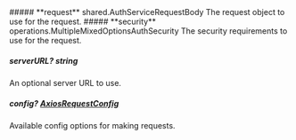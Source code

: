 
<Collapsible>
    ##### **request** shared.AuthServiceRequestBody
    The request object to use for the request.
    <Collapsible.Break/>
    <AuthServiceRequestBody/>
</Collapsible>

<Collapsible>
    ##### **security** operations.MultipleMixedOptionsAuthSecurity
    The security requirements to use for the request.
    <Collapsible.Break/>
    <MultipleMixedOptionsAuthSecurity/>
</Collapsible>

##### **serverURL?** string
An optional server URL to use.

##### **config?** [AxiosRequestConfig](https://axios-http.com/docs/req_config)
Available config options for making requests.

